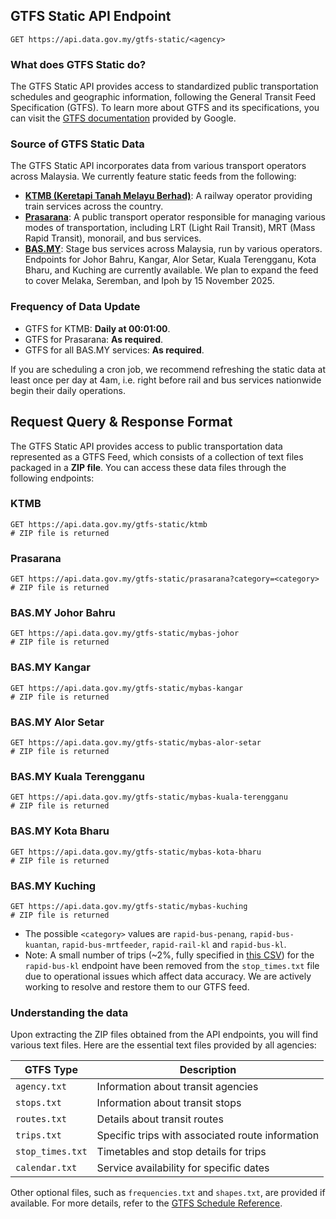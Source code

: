
## GTFS Static API Endpoint

<Head>
  <title>GTFS Static - Malaysia's Official Open API</title>
</Head>

```http
GET https://api.data.gov.my/gtfs-static/<agency>
```

### What does GTFS Static do?

The GTFS Static API provides access to standardized public transportation schedules and geographic information, following the General Transit Feed Specification (GTFS).
To learn more about GTFS and its specifications, you can visit the [GTFS documentation](https://developers.google.com/transit/gtfs) provided by Google.

### Source of GTFS Static Data

The GTFS Static API incorporates data from various transport operators across Malaysia. We currently feature static feeds from the following:

- [**KTMB (Keretapi Tanah Melayu Berhad)**](https://www.ktmb.com.my/): A railway operator providing train services across the country.
- [**Prasarana**](https://myrapid.com.my/): A public transport operator responsible for managing various modes of transportation, including LRT (Light Rail Transit), MRT (Mass Rapid Transit), monorail, and bus services.
- [**BAS.MY**](https://www.apad.gov.my/index.php/en/projects-programs/bas-projek-program/program-transformasi-bas-berhenti-henti-sbst): Stage bus services across Malaysia, run by various operators. Endpoints for Johor Bahru, Kangar, Alor Setar, Kuala Terengganu, Kota Bharu, and Kuching are currently available. We plan to expand the feed to cover Melaka, Seremban, and Ipoh by 15 November 2025.

### Frequency of Data Update

- GTFS for KTMB: **Daily at 00:01:00**.
- GTFS for Prasarana: **As required**.
- GTFS for all BAS.MY services: **As required**.

If you are scheduling a cron job, we recommend refreshing the static data at least once per day at 4am, i.e. right before rail and bus services nationwide begin their daily operations.

## Request Query & Response Format

The GTFS Static API provides access to public transportation data represented as a GTFS Feed, which consists of a collection of text files packaged in a **ZIP file**.
You can access these data files through the following endpoints:

### KTMB

```http
GET https://api.data.gov.my/gtfs-static/ktmb
# ZIP file is returned
```

### Prasarana

```http
GET https://api.data.gov.my/gtfs-static/prasarana?category=<category>
# ZIP file is returned
```

### BAS.MY Johor Bahru

```http
GET https://api.data.gov.my/gtfs-static/mybas-johor
# ZIP file is returned
```

### BAS.MY Kangar

```http
GET https://api.data.gov.my/gtfs-static/mybas-kangar
# ZIP file is returned
```

### BAS.MY Alor Setar

```http
GET https://api.data.gov.my/gtfs-static/mybas-alor-setar
# ZIP file is returned
```

### BAS.MY Kuala Terengganu

```http
GET https://api.data.gov.my/gtfs-static/mybas-kuala-terengganu
# ZIP file is returned
```

### BAS.MY Kota Bharu

```http
GET https://api.data.gov.my/gtfs-static/mybas-kota-bharu
# ZIP file is returned
```

### BAS.MY Kuching

```http
GET https://api.data.gov.my/gtfs-static/mybas-kuching
# ZIP file is returned
```

- The possible `<category>` values are `rapid-bus-penang`, `rapid-bus-kuantan`, `rapid-bus-mrtfeeder`, `rapid-rail-kl` and `rapid-bus-kl`.
- Note: A small number of trips (~2%, fully specified in [this CSV](https://openapi-malaysia-transport.s3.ap-southeast-1.amazonaws.com/prasarana/problematic_trips.csv))
  for the `rapid-bus-kl` endpoint have been removed from the `stop_times.txt` file due to operational issues which affect data accuracy.
  We are actively working to resolve and restore them to our GTFS feed.

### Understanding the data

Upon extracting the ZIP files obtained from the API endpoints, you will find various text files.
Here are the essential text files provided by all agencies:

| GTFS Type        | Description                                      |
| ---------------- | ------------------------------------------------ |
| `agency.txt`     | Information about transit agencies               |
| `stops.txt`      | Information about transit stops                  |
| `routes.txt`     | Details about transit routes                     |
| `trips.txt`      | Specific trips with associated route information |
| `stop_times.txt` | Timetables and stop details for trips            |
| `calendar.txt`   | Service availability for specific dates          |

Other optional files, such as `frequencies.txt` and `shapes.txt`, are provided if available.
For more details, refer to the [GTFS Schedule Reference](https://gtfs.org/schedule/reference/).
